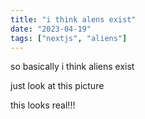```yaml
---
title: "i think alens exist"
date: "2023-04-19"
tags: ["nextjs", "aliens"]
---
```


so basically i think aliens exist

just look at this picture

<CustomImage
  src="https://cdn.images.dailystar.co.uk/dynamic/33/photos/234000/620x/uk-545277.jpg"
  alt="A real alien"
/>

this looks real!!!
